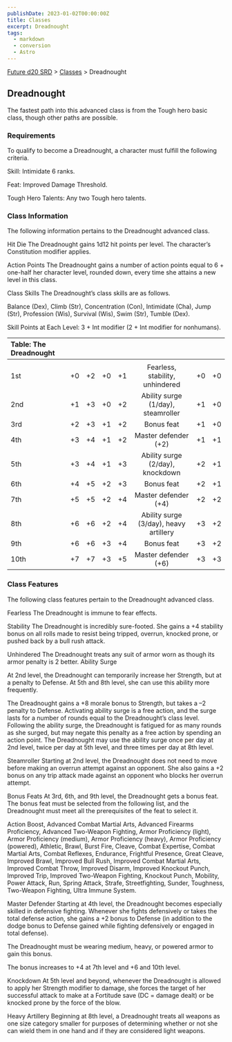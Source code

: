 ```yaml
---
publishDate: 2023-01-02T00:00:00Z
title: Classes
excerpt: Dreadnought
tags:
  - markdown
  - conversion
  - Astro
---
```






[Future d20 SRD](/#futureD20) > [Classes](future-d20-srd-classes-index) > Dreadnought




## Dreadnought


The fastest path into this advanced class is from the Tough hero basic class, though other paths are possible.


### Requirements


To qualify to become a Dreadnought, a character must fulfill the following criteria.


Skill: Intimidate 6 ranks.


Feat: Improved Damage Threshold.


Tough Hero Talents: Any two Tough hero talents.


### Class Information


The following information pertains to the Dreadnought advanced class.


Hit Die
The Dreadnought gains 1d12 hit points per level. The character’s Constitution modifier applies.


Action Points
The Dreadnought gains a number of action points equal to 6 + one-half her character level, rounded down, every time she attains a new level in this class.


Class Skills
The Dreadnought’s class skills are as follows.


Balance (Dex), Climb (Str), Concentration (Con), Intimidate (Cha), Jump (Str), Profession (Wis), Survival (Wis), Swim (Str), Tumble (Dex).


Skill Points at Each Level: 3 + Int modifier (2 + Int modifier for nonhumans).


| Table: The Dreadnought |  |  |  |  |  |  |  |
| :------------------------ | :--: | :--: | :--: | :--: | :--: | :--: | --: |
|  |  |  |  |  |  |  |  |
| 1st | +0 | +2 | +0 | +1 | Fearless, stability, unhindered | +0 | +0 |
| 2nd | +1 | +3 | +0 | +2 | Ability surge (1/day), steamroller | +1 | +0 |
| 3rd | +2 | +3 | +1 | +2 | Bonus feat | +1 | +0 |
| 4th | +3 | +4 | +1 | +2 | Master defender (+2) | +1 | +1 |
| 5th | +3 | +4 | +1 | +3 | Ability surge (2/day), knockdown | +2 | +1 |
| 6th | +4 | +5 | +2 | +3 | Bonus feat | +2 | +1 |
| 7th | +5 | +5 | +2 | +4 | Master defender (+4) | +2 | +2 |
| 8th | +6 | +6 | +2 | +4 | Ability surge (3/day), heavy artillery | +3 | +2 |
| 9th | +6 | +6 | +3 | +4 | Bonus feat | +3 | +2 |
| 10th | +7 | +7 | +3 | +5 | Master defender (+6) | +3 | +3 |



### Class Features


The following class features pertain to the Dreadnought advanced class.


Fearless
The Dreadnought is immune to fear effects.


Stability
The Dreadnought is incredibly sure-footed. She gains a +4 stability bonus on all rolls made to resist being tripped, overrun, knocked prone, or pushed back by a bull rush attack.


Unhindered
The Dreadnought treats any suit of armor worn as though its armor penalty is 2 better.
Ability Surge


At 2nd level, the Dreadnought can temporarily increase her Strength, but at a penalty to Defense. At 5th and 8th level, she can use this ability more frequently.


The Dreadnought gains a +8 morale bonus to Strength, but takes a –2 penalty to Defense. Activating ability surge is a free action, and the surge lasts for a number of rounds equal to the Dreadnought’s class level. Following the ability surge, the
Dreadnought is fatigued for as many rounds as she surged, but may negate this penalty as a free action by spending an action point. The Dreadnought may use the ability surge once per day at 2nd level, twice per day at 5th level, and three times per day at 8th level.


Steamroller
Starting at 2nd level, the Dreadnought does not need to move before making an overrun attempt against an opponent. She also gains a +2 bonus on any trip attack made against an opponent who blocks her overrun attempt.


Bonus Feats
At 3rd, 6th, and 9th level, the Dreadnought gets a bonus feat. The bonus feat must be selected from the following list, and the Dreadnought must meet all the prerequisites of the feat to select it.


Action Boost, Advanced Combat Martial Arts, Advanced Firearms Proficiency, Advanced Two-Weapon Fighting, Armor Proficiency (light), Armor Proficiency (medium), Armor Proficiency (heavy), Armor Proficiency (powered), Athletic, Brawl, Burst Fire, Cleave, Combat Expertise, Combat Martial Arts, Combat Reflexes, Endurance, Frightful Presence, Great Cleave, Improved Brawl, Improved Bull Rush, Improved Combat Martial Arts, Improved Combat Throw, Improved Disarm, Improved Knockout Punch, Improved Trip, Improved Two-Weapon Fighting, Knockout Punch, Mobility, Power Attack, Run, Spring Attack, Strafe, Streetfighting, Sunder, Toughness, Two-Weapon Fighting, Ultra Immune System.


Master Defender
Starting at 4th level, the Dreadnought becomes especially skilled in defensive fighting. Whenever she fights defensively or takes the total defense action, she gains a +2 bonus to Defense (in addition to the dodge bonus to Defense gained while fighting defensively or engaged in total defense).


The Dreadnought must be wearing medium, heavy, or powered armor to gain this bonus.


The bonus increases to +4 at 7th level and +6 and 10th level.


Knockdown
At 5th level and beyond, whenever the Dreadnought is allowed to apply her Strength modifier to damage, she forces the target of her successful attack to make at a Fortitude save (DC = damage dealt) or be knocked prone by the force of the blow.


Heavy Artillery
Beginning at 8th level, a Dreadnought treats all weapons as one size category smaller for purposes of determining whether or not she can wield them in one hand and if they are considered light weapons.



